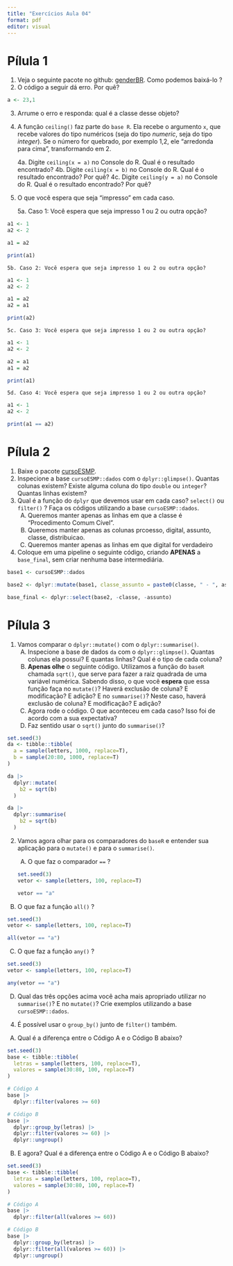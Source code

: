 ```yaml
---
title: "Exercícios Aula 04"
format: pdf
editor: visual
---
```


# Pílula 1

1.  Veja o seguinte pacote no github: [genderBR](https://github.com/meirelesff/genderBR). Como podemos baixá-lo ?
2.  O código a seguir dá erro. Por quê?

```r
a <- 23,1
```

3.  Arrume o erro e responda: qual é a classe desse objeto?

4.  A função `ceiling()` faz parte do `base R`. Ela recebe o argumento `x`, que recebe valores do tipo numéricos (seja do tipo *numeric*, seja do tipo *integer*). Se o número for quebrado, por exemplo 1,2, ele "arredonda para cima", transformando em 2.

    4a. Digite `ceiling(x = a)` no Console do R. Qual é o resultado encontrado? 4b. Digite `ceiling(x = b)` no Console do R. Qual é o resultado encontrado? Por quê? 4c. Digite `ceiling(y = a)` no Console do R. Qual é o resultado encontrado? Por quê?

5.  O que você espera que seja "impresso" em cada caso.

    5a. Caso 1: Você espera que seja impresso 1 ou 2 ou outra opção?

```r
a1 <- 1
a2 <- 2

a1 = a2

print(a1)
```

```         
5b. Caso 2: Você espera que seja impresso 1 ou 2 ou outra opção?
```

```r
a1 <- 1
a2 <- 2

a1 = a2
a2 = a1

print(a2)
```

```         
5c. Caso 3: Você espera que seja impresso 1 ou 2 ou outra opção?
```

```r
a1 <- 1
a2 <- 2

a2 = a1
a1 = a2

print(a1)
```

```         
5d. Caso 4: Você espera que seja impresso 1 ou 2 ou outra opção?
```

```r
a1 <- 1
a2 <- 2

print(a1 == a2)
```

# Pílula 2

1.  Baixe o pacote [cursoESMP](https://github.com/jjesusfilho/cursoESMP).
2.  Inspecione a base `cursoESMP::dados` com o `dplyr::glimpse()`. Quantas colunas existem? Existe alguma coluna do tipo `double` ou `integer`? Quantas linhas existem?
3.  Qual é a função do `dplyr` que devemos usar em cada caso? `select()` ou `filter()` ? Faça os códigos utilizando a base `cursoESMP::dados`.
    A)  Queremos manter apenas as linhas em que a classe é "Procedimento Comum Cível".
    B)  Queremos manter apenas as colunas prcoesso, digital, assunto, classe, distribuicao.
    C)  Queremos manter apenas as linhas em que digital for verdadeiro
4.  Coloque em uma pipeline o seguinte código, criando **APENAS** a `base_final`, sem criar nenhuma base intermediária.

```r
base1 <- cursoESMP::dados

base2 <- dplyr::mutate(base1, classe_assunto = paste0(classe, " - ", assunto))

base_final <- dplyr::select(base2, -classe, -assunto)
```

# Pílula 3

1.  Vamos comparar o `dplyr::mutate()` com o `dplyr::summarise()`.
    A)  Inspecione a base de dados `da` com o `dplyr::glimpse()`. Quantas colunas ela possui? E quantas linhas? Qual é o tipo de cada coluna?
    B)  **Apenas olhe** o seguinte código. Utilizamos a função do `baseR` chamada `sqrt()`, que serve para fazer a raiz quadrada de uma variável numérica. Sabendo disso, o que você **espera** que essa função faça no `mutate()`? Haverá exclusão de coluna? E modificação? E adição? E no `summarise()`? Neste caso, haverá exclusão de coluna? E modificação? E adição?
    C)  Agora rode o código. O que aconteceu em cada caso? Isso foi de acordo com a sua expectativa?
    D)  Faz sentido usar o `sqrt()` junto do `summarise()`?

```r
set.seed(3)
da <- tibble::tibble(
  a = sample(letters, 1000, replace=T),
  b = sample(20:80, 1000, replace=T)
)

da |> 
  dplyr::mutate(
    b2 = sqrt(b)
  )

da |> 
  dplyr::summarise(
    b2 = sqrt(b)
  )
```

2.  Vamos agora olhar para os comparadores do `baseR` e entender sua aplicação para o `mutate()` e para o `summarise()`.

    A)  O que faz o comparador `==` ?

    ```r
    set.seed(3)
    vetor <- sample(letters, 100, replace=T)

    vetor == "a"
    ```

<!-- -->

B)  O que faz a função `all()` ?

```r
set.seed(3)
vetor <- sample(letters, 100, replace=T)

all(vetor == "a")
```

C)  O que faz a função `any()` ?

```r
set.seed(3)
vetor <- sample(letters, 100, replace=T)

any(vetor == "a")
```

D)  Qual das três opções acima você acha mais apropriado utilizar no `summarise()`? E no `mutate()`? Crie exemplos utilizando a base `cursoESMP::dados`.

<!-- -->

4.  É possível usar o `group_by()` junto de `filter()` também.

<!-- -->

A)  Qual é a diferença entre o Código A e o Código B abaixo?

```r
set.seed(3)
base <- tibble::tibble(
  letras = sample(letters, 100, replace=T),
  valores = sample(30:80, 100, replace=T)
)

# Código A
base |> 
  dplyr::filter(valores >= 60) 

# Código B
base |> 
  dplyr::group_by(letras) |> 
  dplyr::filter(valores >= 60) |> 
  dplyr::ungroup()
```

B)  E agora? Qual é a diferença entre o Código A e o Código B abaixo?

```r
set.seed(3)
base <- tibble::tibble(
  letras = sample(letters, 100, replace=T),
  valores = sample(30:80, 100, replace=T)
)

# Código A
base |> 
  dplyr::filter(all(valores >= 60))

# Código B
base |> 
  dplyr::group_by(letras) |> 
  dplyr::filter(all(valores >= 60)) |> 
  dplyr::ungroup()
```

